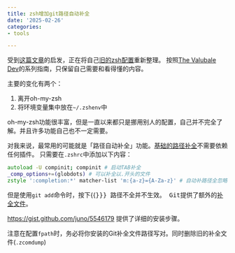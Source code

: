 ```yaml
---
title: zsh增加git路径自动补全
date: '2025-02-26'
categories:
- tools

---
```


受到[这篇文章](https://www.bitecode.dev/p/slashing-my-bashrc-in-half)的启发，正在将自己[旧的zsh配置](https://github.com/0ptimista/dotfiles/blob/2152fb08cce10ff4be5c9e929f42010a44b33915/.zshrc)重新整理。
按照[The Valubale Dev](https://thevaluable.dev/zsh-install-configure-mouseless/)的系列指南，只保留自己需要和看得懂的内容。

主要的变化有两个：

1. 离开oh-my-zsh
2. 将环境变量集中放在`~/.zshenv`中

oh-my-zsh功能很丰富，但是一直以来都只是挪用别人的配置，自己并不完全了解。并且许多功能自己也不一定需要。

对我来说，最常用的可能就是「路径自动补全」功能。[基础的路径补全](https://thevaluable.dev/zsh-install-configure-mouseless/#zsh-completion-system)不需要依赖任何插件。
只需要在`.zshrc`中添加以下内容：

```zsh
autoload -U compinit; compinit # 启动TAB补全
_comp_options+=(globdots) # 可以补全以.开头的文件
zstyle ':completion:*' matcher-list 'm:{a-z}={A-Za-z}' # 自动补路径全忽略大小写
```

但是使用`git add`命令时，按下{{<kbd Tab>}}} 路径不全并不生效。
Git提供了额外的[补全文件](https://github.com/git/git/blob/master/contrib/completion/git-completion.zsh)。

<https://gist.github.com/juno/5546179> 提供了详细的安装步骤。

注意在配置`fpath`时，务必将你安装的Git补全文件路径写对。同时删除旧的补全文件(`.zcomdump`)